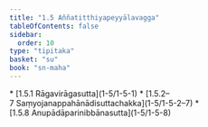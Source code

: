 ```yaml
---
title: "1.5 Aññatitthiyapeyyālavagga"
tableOfContents: false
sidebar:
  order: 10
type: "tipitaka"
basket: "su"
book: "sn-maha"
---
```



<DynamicBreadcrumb />



<TableOfContents book="sn-maha" section="1.5">
* [1.5.1 Rāgavirāgasutta](1-5/1-5-1)
* [1.5.2–7 Saṃyojanappahānādisuttachakka](1-5/1-5-2–7)
* [1.5.8 Anupādāparinibbānasutta](1-5/1-5-8)
</TableOfContents>